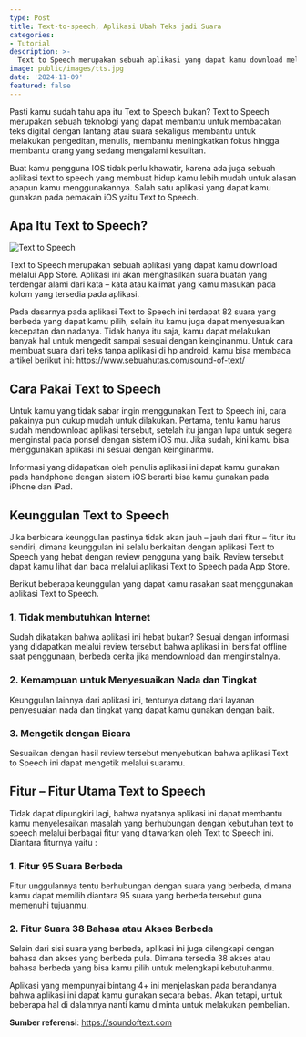 ```yaml
---
type: Post
title: Text-to-speech, Aplikasi Ubah Teks jadi Suara
categories:
- Tutorial
description: >-
  Text to Speech merupakan sebuah aplikasi yang dapat kamu download melalui App Store. Aplikasi ini akan menghasilkan suara buatan yang terdengar alami dari kata – kata atau kalimat yang kamu masukan pada kolom yang tersedia pada aplikasi.
image: public/images/tts.jpg
date: '2024-11-09'
featured: false
---
```


Pasti kamu sudah tahu apa itu Text to Speech bukan? Text to Speech merupakan sebuah teknologi yang dapat membantu untuk membacakan teks digital dengan lantang atau suara sekaligus membantu untuk melakukan pengeditan, menulis, membantu meningkatkan fokus hingga membantu orang yang sedang mengalami kesulitan.

Buat kamu pengguna IOS tidak perlu khawatir, karena ada juga sebuah aplikasi text to speech yang membuat hidup kamu lebih mudah untuk alasan apapun kamu menggunakannya. Salah satu aplikasi yang dapat kamu gunakan pada pemakain iOS yaitu Text to Speech.

## Apa Itu Text to Speech?

![Text to Speech](/images/tts.jpg)

Text to Speech merupakan sebuah aplikasi yang dapat kamu download melalui App Store. Aplikasi ini akan menghasilkan suara buatan yang terdengar alami dari kata – kata atau kalimat yang kamu masukan pada kolom yang tersedia pada aplikasi.

Pada dasarnya pada aplikasi Text to Speech ini terdapat 82 suara yang berbeda yang dapat kamu pilih, selain itu kamu juga dapat menyesuaikan kecepatan dan nadanya. Tidak hanya itu saja, kamu dapat melakukan banyak hal untuk mengedit sampai sesuai dengan keinginanmu. Untuk cara membuat suara dari teks tanpa aplikasi di hp android, kamu bisa membaca artikel berikut ini: https://www.sebuahutas.com/sound-of-text/

## Cara Pakai Text to Speech

Untuk kamu yang tidak sabar ingin menggunakan Text to Speech ini, cara pakainya pun cukup mudah untuk dilakukan. Pertama, tentu kamu harus sudah mendownload aplikasi tersebut, setelah itu jangan lupa untuk segera menginstal pada ponsel dengan sistem iOS mu. Jika sudah, kini kamu bisa menggunakan aplikasi ini sesuai dengan keinginanmu.

Informasi yang didapatkan oleh penulis aplikasi ini dapat kamu gunakan pada handphone dengan sistem iOS berarti bisa kamu gunakan pada iPhone dan iPad.

## Keunggulan Text to Speech

Jika berbicara keunggulan pastinya tidak akan jauh – jauh dari fitur – fitur itu sendiri, dimana keunggulan ini selalu berkaitan dengan aplikasi Text to Speech yang hebat dengan review pengguna yang baik. Review tersebut dapat kamu lihat dan baca melalui aplikasi Text to Speech pada App Store.

Berikut beberapa keunggulan yang dapat kamu rasakan saat menggunakan aplikasi Text to Speech.

### 1. Tidak membutuhkan Internet

Sudah dikatakan bahwa aplikasi ini hebat bukan? Sesuai dengan informasi yang didapatkan melalui review tersebut bahwa aplikasi ini bersifat offline saat penggunaan, berbeda cerita jika mendownload dan menginstalnya.

### 2. Kemampuan untuk Menyesuaikan Nada dan Tingkat

Keunggulan lainnya dari aplikasi ini, tentunya datang dari layanan penyesuaian nada dan tingkat yang dapat kamu gunakan dengan baik.

### 3. Mengetik dengan Bicara

Sesuaikan dengan hasil review tersebut menyebutkan bahwa aplikasi Text to Speech ini dapat mengetik melalui suaramu.

## Fitur – Fitur Utama Text to Speech

Tidak dapat dipungkiri lagi, bahwa nyatanya aplikasi ini dapat membantu kamu menyelesaikan masalah yang berhubungan dengan kebutuhan text to speech melalui berbagai fitur yang ditawarkan oleh Text to Speech ini. Diantara fiturnya yaitu :

### 1. Fitur 95 Suara Berbeda

Fitur unggulannya tentu berhubungan dengan suara yang berbeda, dimana kamu dapat memilih diantara 95 suara yang berbeda tersebut guna memenuhi tujuanmu.

### 2. Fitur Suara 38 Bahasa atau Akses Berbeda

Selain dari sisi suara yang berbeda, aplikasi ini juga dilengkapi dengan bahasa dan akses yang berbeda pula. Dimana tersedia 38 akses atau bahasa berbeda yang bisa kamu pilih untuk melengkapi kebutuhanmu.

Aplikasi yang mempunyai bintang 4+ ini menjelaskan pada berandanya bahwa aplikasi ini dapat kamu gunakan secara bebas. Akan tetapi, untuk beberapa hal di dalamnya nanti kamu diminta untuk melakukan pembelian.

**Sumber referensi**: https://soundoftext.com
